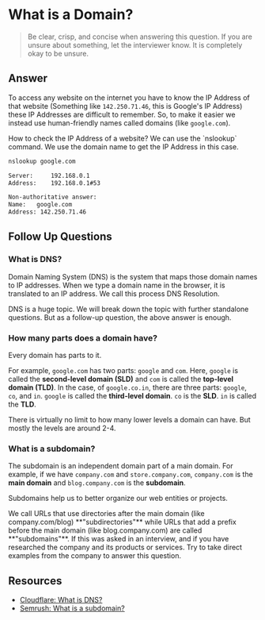 
# What is a Domain?

> Be clear, crisp, and concise when answering this question. If you are unsure about something, let the interviewer know. It is completely okay to be unsure.

## Answer

To access any website on the internet you have to know the IP Address of that website (Something like `142.250.71.46`, this is Google's IP Address) these IP Addresses are difficult to remember. So, to make it easier we instead use human-friendly names called domains (like `google.com`).

<Callout>
How to check the IP Address of a website? We can use the `nslookup` command. We use the domain name to get the IP Address in this case.

```bash
nslookup google.com

Server:		192.168.0.1
Address:	192.168.0.1#53

Non-authoritative answer:
Name:	google.com
Address: 142.250.71.46
```
</Callout>

## Follow Up Questions

### What is DNS?

Domain Naming System (DNS) is the system that maps those domain names to IP addresses. When we type a domain name in the browser, it is translated to an IP address. We call this process DNS Resolution.

<Callout type="error">
DNS is a huge topic. We will break down the topic with further standalone questions. But as a follow-up question, the above answer is enough.
</Callout>

### How many parts does a domain have?

Every domain has parts to it. 

For example, `google.com` has two parts: `google` and `com`. Here, `google` is called the **second-level domain (SLD)** and `com` is called the **top-level domain (TLD)**. In the case, of `google.co.in`, there are three parts: `google`, `co`, and `in`. `google` is called the **third-level domain**. `co` is the **SLD**. `in` is called the **TLD**. 

There is virtually no limit to how many lower levels a domain can have. But mostly the levels are around 2-4.

### What is a subdomain?

The subdomain is an independent domain part of a main domain. For example, if we have `company.com` and `store.company.com`, `company.com` is the **main domain** and `blog.company.com` is the **subdomain**.

Subdomains help us to better organize our web entities or projects.

<Callout>
We call URLs that use directories after the main domain (like company.com/blog) **"subdirectories"** while URLs that add a prefix before the main domain (like blog.company.com) are called **"subdomains"**.
</Callout>

<Callout>
If this was asked in an interview, and if you have researched the company and its products or services. Try to take direct examples from the company to answer this question.
</Callout>

## Resources

- [Cloudflare: What is DNS?](https://www.cloudflare.com/learning/dns/what-is-dns/)
- [Semrush: What is a subdomain?](https://www.semrush.com/blog/what-is-a-subdomain/)